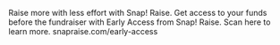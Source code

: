 Raise more with less effort with Snap! Raise. Get access to your funds before the fundraiser with Early Access from Snap! Raise. Scan here to learn more. snapraise.com/early-access